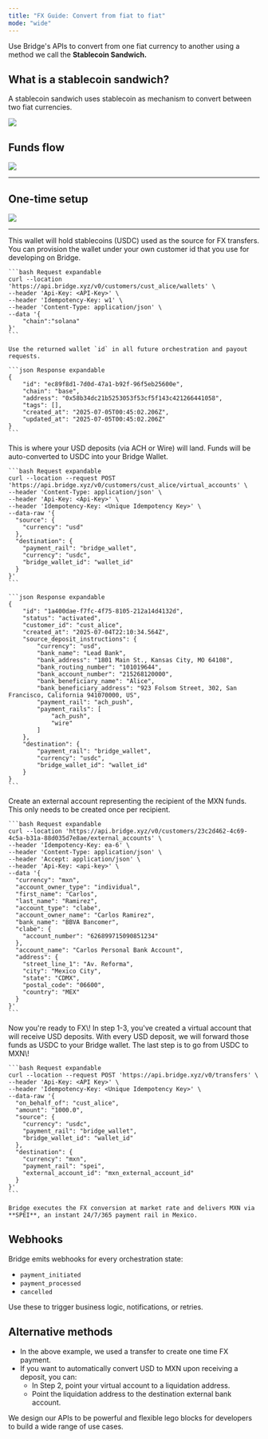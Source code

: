 ```yaml
---
title: "FX Guide: Convert from fiat to fiat"
mode: "wide"
---
```


Use Bridge's APIs to convert from one fiat currency to another using a method we call the **Stablecoin Sandwich.**

## What is a stablecoin sandwich?

A stablecoin sandwich uses stablecoin as mechanism to convert between two fiat currencies.

![](https://files.readme.io/eeaa306977b407fb0e88e7f5fa35af9d1770427e257ddc824216f8bba0107d5e-image.png)

## Funds flow

![](https://files.readme.io/720124437d1fcadf40b8dc98ecb91ce916ade0d576d57682105e89cf57f614c3-image.png)

---

## One-time setup

![](https://files.readme.io/130fa3ff6edc181acd3604c45d7308a2d14a62e1e3bd73c0cb175d9d67763803-image.png)

---

<Steps>
  <Step title="1. Create a Bridge wallet" titleSize="h2">
    This wallet will hold stablecoins (USDC) used as the source for FX transfers. You can provision the wallet under your own customer id that you use for developing on Bridge.

    ```bash Request expandable
    curl --location 'https://api.bridge.xyz/v0/customers/cust_alice/wallets' \
    --header 'Api-Key: <API-Key>' \
    --header 'Idempotency-Key: w1' \
    --header 'Content-Type: application/json' \
    --data '{
        "chain":"solana"
    }'
    ```

    Use the returned wallet `id` in all future orchestration and payout requests.

    ```json Response expandable
    {
        "id": "ec89f8d1-7d0d-47a1-b92f-96f5eb25600e",
        "chain": "base",
        "address": "0x58b34dc21b5253053f53cf5f143c421266441058",
        "tags": [],
        "created_at": "2025-07-05T00:45:02.206Z",
        "updated_at": "2025-07-05T00:45:02.206Z"
    }
    ```
  </Step>
  <Step title="2. Create a USD virtual account and point it to your Bridge wallet" titleSize="h2">
    This is where your USD deposits (via ACH or Wire) will land. Funds will be auto-converted to USDC into your Bridge Wallet.

    ```bash Request expandable
    curl --location --request POST 'https://api.bridge.xyz/v0/customers/cust_alice/virtual_accounts' \
    --header 'Content-Type: application/json' \
    --header 'Api-Key: <Api-Key>' \
    --header 'Idempotency-Key: <Unique Idempotency Key>' \
    --data-raw '{
      "source": {
        "currency": "usd"
      },
      "destination": {
        "payment_rail": "bridge_wallet",
        "currency": "usdc",
        "bridge_wallet_id": "wallet_id"
      }
    }'
    ```

    ```json Response expandable
    {
        "id": "1a400dae-f7fc-4f75-8105-212a14d4132d",
        "status": "activated",
        "customer_id": "cust_alice",
        "created_at": "2025-07-04T22:10:34.564Z",
        "source_deposit_instructions": {
            "currency": "usd",
            "bank_name": "Lead Bank",
            "bank_address": "1801 Main St., Kansas City, MO 64108",
            "bank_routing_number": "101019644",
            "bank_account_number": "215268120000",
            "bank_beneficiary_name": "Alice",
            "bank_beneficiary_address": "923 Folsom Street, 302, San Francisco, California 941070000, US",
            "payment_rail": "ach_push",
            "payment_rails": [
                "ach_push",
                "wire"
            ]
        },
        "destination": {
            "payment_rail": "bridge_wallet",
            "currency": "usdc",
            "bridge_wallet_id": "wallet_id"
        }
    }
    ```
  </Step>
  <Step title="3. Configure an external account (MXN CLABE)" titleSize="h2">
    Create an external account representing the recipient of the MXN funds. This only needs to be created once per recipient.

    ```bash Request expandable
    curl --location 'https://api.bridge.xyz/v0/customers/23c2d462-4c69-4c5a-b31a-88d035d7e8ae/external_accounts' \
    --header 'Idempotency-Key: ea-6' \
    --header 'Content-Type: application/json' \
    --header 'Accept: application/json' \
    --header 'Api-Key: <api-key>' \
    --data '{
      "currency": "mxn",
      "account_owner_type": "individual",
      "first_name": "Carlos",
      "last_name": "Ramirez",
      "account_type": "clabe",
      "account_owner_name": "Carlos Ramirez",
      "bank_name": "BBVA Bancomer",
      "clabe": {
        "account_number": "626899715090851234"
      },
      "account_name": "Carlos Personal Bank Account",
      "address": {
        "street_line_1": "Av. Reforma",
        "city": "Mexico City",
        "state": "CDMX",
        "postal_code": "06600",
        "country": "MEX"
      }
    }'
    ```
  </Step>
  <Step title="4. Send a Transfer from USDC to MXN" titleSize="h2">
    <Check>
      Now you're ready to FX\!
    </Check>
    In step 1-3, you've created a virtual account that will receive USD deposits. With every USD deposit, we will forward those funds as USDC to your Bridge wallet. The last step is to go from USDC to MXN\!

    ```bash Request expandable
    curl --location --request POST 'https://api.bridge.xyz/v0/transfers' \
    --header 'Api-Key: <API Key>' \
    --header 'Idempotency-Key: <Unique Idempotency Key>' \
    --data-raw '{
      "on_behalf_of": "cust_alice",
      "amount": "1000.0",
      "source": {
        "currency": "usdc",
        "payment_rail": "bridge_wallet",
        "bridge_wallet_id": "wallet_id"
      },
      "destination": {
        "currency": "mxn",
        "payment_rail": "spei",
        "external_account_id": "mxn_external_account_id"
      }
    }'
    ```

    Bridge executes the FX conversion at market rate and delivers MXN via **SPEI**, an instant 24/7/365 payment rail in Mexico.
  </Step>
</Steps>

## Webhooks

Bridge emits webhooks for every orchestration state:

- `payment_initiated`
- `payment_processed`
- `cancelled`

Use these to trigger business logic, notifications, or retries.

## Alternative methods

- In the above example, we used a transfer to create one time FX payment.
- If you want to automatically convert USD to MXN upon receiving a deposit, you can:
  - In Step 2, point your virtual account to a liquidation address.
  - Point the liquidation address to the destination external bank account.

We design our APIs to be powerful and flexible lego blocks for developers to build a wide range of use cases.